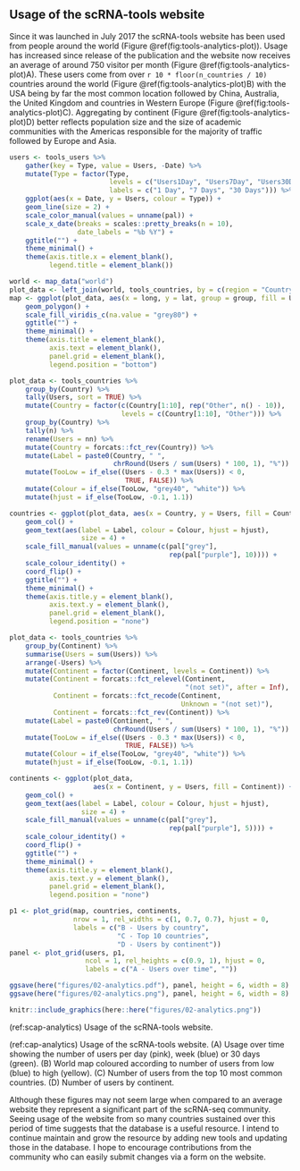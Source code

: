 ## Usage of the scRNA-tools website

Since it was launched in July 2017 the scRNA-tools website has been used from
people around the world (Figure \@ref(fig:tools-analytics-plot)). Usage has
increased since release of the publication and the website now receives an
average of around 750 visitor per month (Figure
\@ref(fig:tools-analytics-plot)A). These users come from over
`r 10 * floor(n_countries / 10)` countries around the world (Figure
\@ref(fig:tools-analytics-plot)B) with the USA being by far the most common
location followed by China, Australia, the United Kingdom and countries in
Western Europe (Figure \@ref(fig:tools-analytics-plot)C). Aggregating by
continent (Figure \@ref(fig:tools-analytics-plot)D) better reflects population
size and the size of academic communities with the Americas responsible for the
majority of traffic followed by Europe and Asia.

```r
users <- tools_users %>%
    gather(key = Type, value = Users, -Date) %>%
    mutate(Type = factor(Type,
                         levels = c("Users1Day", "Users7Day", "Users30Day"),
                         labels = c("1 Day", "7 Days", "30 Days"))) %>%
    ggplot(aes(x = Date, y = Users, colour = Type)) +
    geom_line(size = 2) +
    scale_color_manual(values = unname(pal)) +
    scale_x_date(breaks = scales::pretty_breaks(n = 10),
                 date_labels = "%b %Y") +
    ggtitle("") +
    theme_minimal() +
    theme(axis.title.x = element_blank(),
          legend.title = element_blank())

world <- map_data("world")
plot_data <- left_join(world, tools_countries, by = c(region = "Country"))
map <- ggplot(plot_data, aes(x = long, y = lat, group = group, fill = Users)) +
    geom_polygon() +
    scale_fill_viridis_c(na.value = "grey80") +
    ggtitle("") +
    theme_minimal() +
    theme(axis.title = element_blank(),
          axis.text = element_blank(),
          panel.grid = element_blank(),
          legend.position = "bottom")

plot_data <- tools_countries %>%
    group_by(Country) %>%
    tally(Users, sort = TRUE) %>%
    mutate(Country = factor(c(Country[1:10], rep("Other", n() - 10)),
                            levels = c(Country[1:10], "Other"))) %>%
    group_by(Country) %>%
    tally(n) %>%
    rename(Users = nn) %>%
    mutate(Country = forcats::fct_rev(Country)) %>%
    mutate(Label = paste0(Country, " ",
                          chrRound(Users / sum(Users) * 100, 1), "%")) %>%
    mutate(TooLow = if_else((Users - 0.3 * max(Users)) < 0,
                             TRUE, FALSE)) %>%
    mutate(Colour = if_else(TooLow, "grey40", "white")) %>%
    mutate(hjust = if_else(TooLow, -0.1, 1.1))

countries <- ggplot(plot_data, aes(x = Country, y = Users, fill = Country)) +
    geom_col() +
    geom_text(aes(label = Label, colour = Colour, hjust = hjust),
                  size = 4) +
    scale_fill_manual(values = unname(c(pal["grey"],
                                        rep(pal["purple"], 10)))) +
    scale_colour_identity() +
    coord_flip() +
    ggtitle("") +
    theme_minimal() +
    theme(axis.title.y = element_blank(),
          axis.text.y = element_blank(),
          panel.grid = element_blank(),
          legend.position = "none")

plot_data <- tools_countries %>%
    group_by(Continent) %>%
    summarise(Users = sum(Users)) %>%
    arrange(-Users) %>%
    mutate(Continent = factor(Continent, levels = Continent)) %>%
    mutate(Continent = forcats::fct_relevel(Continent,
                                            "(not set)", after = Inf),
           Continent = forcats::fct_recode(Continent,
                                           Unknown = "(not set)"),
           Continent = forcats::fct_rev(Continent)) %>%
    mutate(Label = paste0(Continent, " ",
                          chrRound(Users / sum(Users) * 100, 1), "%")) %>%
    mutate(TooLow = if_else((Users - 0.3 * max(Users)) < 0,
                             TRUE, FALSE)) %>%
    mutate(Colour = if_else(TooLow, "grey40", "white")) %>%
    mutate(hjust = if_else(TooLow, -0.1, 1.1))

continents <- ggplot(plot_data,
                     aes(x = Continent, y = Users, fill = Continent)) +
    geom_col() +
    geom_text(aes(label = Label, colour = Colour, hjust = hjust),
                  size = 4) +
    scale_fill_manual(values = unname(c(pal["grey"],
                                        rep(pal["purple"], 5)))) +
    scale_colour_identity() +
    coord_flip() +
    ggtitle("") +
    theme_minimal() +
    theme(axis.title.y = element_blank(),
          axis.text.y = element_blank(),
          panel.grid = element_blank(),
          legend.position = "none")

p1 <- plot_grid(map, countries, continents,
                nrow = 1, rel_widths = c(1, 0.7, 0.7), hjust = 0,
                labels = c("B - Users by country",
                           "C - Top 10 countries",
                           "D - Users by continent"))
panel <- plot_grid(users, p1,
                   ncol = 1, rel_heights = c(0.9, 1), hjust = 0,
                   labels = c("A - Users over time", ""))

ggsave(here("figures/02-analytics.pdf"), panel, height = 6, width = 8)
ggsave(here("figures/02-analytics.png"), panel, height = 6, width = 8)

knitr::include_graphics(here::here("figures/02-analytics.png"))
```

(ref:scap-analytics) Usage of the scRNA-tools website.

(ref:cap-analytics) Usage of the scRNA-tools website. (A) Usage over time showing the number of users per day (pink), week (blue) or 30 days (green). (B) World map coloured according to number of users from low (blue) to high (yellow). (C) Number of users from the top 10 most common countries. (D) Number of users by continent.

Although these figures may not seem large when compared to an average website
they represent a significant part of the scRNA-seq community. Seeing usage of
the website from so many countries sustained over this period of time suggests
that the database is a useful resource. I intend to continue maintain and grow
the resource by adding new tools and updating those in the database. I hope to
encourage contributions from the community who can easily submit changes via a
form on the website.
